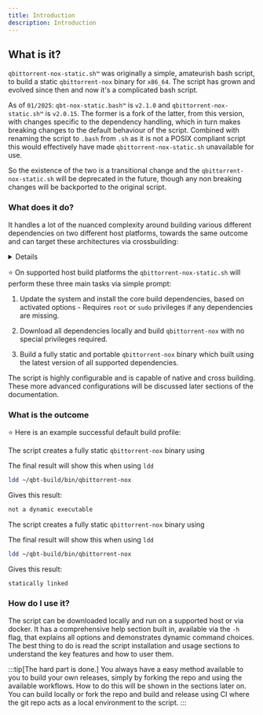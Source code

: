 ```yaml
---
title: Introduction
description: Introduction
---
```



## What is it?

`qbittorrent-nox-static.sh™` was originally a simple, amateurish bash script, to build a static `qbittorrent-nox` binary for `x86_64`. The script has grown and evolved since then and now it's a complicated bash script.

As of `01/2025`: `qbt-nox-static.bash™` is `v2.1.0` and `qbittorrent-nox-static.sh™` is `v2.0.15`. The former is a fork of the latter, from this version, with changes specific to the dependency handling, which in turn makes breaking changes to the default behaviour of the script. Combined with renaming the script to `.bash` from `.sh` as it is not a POSIX compliant script this would effectively have made `qbittorrent-nox-static.sh` unavailable for use.

So the existence of the two is a transitional change and the `qbittorrent-nox-static.sh` will be deprecated in the future, though any non breaking changes will be backported to the original script.

### What does it do?

It handles a lot of the nuanced complexity around building various different dependencies on two different host platforms, towards the same outcome and can target these architectures via crossbuilding:

<Details summary=" target architectures">
	`armel` `armhf` `armv7` `aarch64`

	`x86` `x86_64`

	`s390x`

	`powerpc` `ppc64el`

	`mips` `mipsel` `mips64` `mips64el`

    `loongarch64`

	`riscv64`
</Details>

⭐ On supported host build platforms the `qbittorrent-nox-static.sh` will perform these three main tasks via simple prompt:

<Steps>

1. Update the system and install the core build dependencies, based on activated options - Requires `root` or `sudo` privileges if any dependencies are missing.

2. Download all dependencies locally and build `qbittorrent-nox` with no special privileges required.

3. Build a fully static and portable `qbittorrent-nox` binary which built using the latest version of all supported dependencies.

</Steps>

The script is highly configurable and is capable of native and cross building. These more advanced configurations will be discussed later sections of the documentation.

### What is the outcome

⭐ Here is an example successful default build profile:

<BuildInfo/>

<Tabs>
<TabItem label="Debian and Ubuntu Linux">

The script creates a fully static `qbittorrent-nox` binary using <Modal id="glibc" label="glibc"/>

The final result will show this when using `ldd`

```bash
ldd ~/qbt-build/bin/qbittorrent-nox
```

Gives this result:

```bash
not a dynamic executable
```

</TabItem>
<TabItem label="Alpine Linux">

The script creates a fully static `qbittorrent-nox` binary using <Modal id="muslc" label="musl libc"/>

The final result will show this when using `ldd`

```bash
ldd ~/qbt-build/bin/qbittorrent-nox
```

Gives this result:

```bash
statically linked
```

</TabItem>
</Tabs>

### How do I use it?

The script can be downloaded locally and run on a supported host or via docker. It has a comprehensive help section built in, available via the `-h` flag, that explains all options and demonstrates dynamic command choices. The best thing to do is read the script installation and usage sections to understand the key features and how to user them.

:::tip[The hard part is done.]
You always have a easy method available to you to build your own releases, simply by forking the repo and using the available workflows. How to do this will be shown in the <Modal id="github-actions" label="Github Actions"/> sections later on. You can build locally or fork the repo and build and release using CI where the git repo acts as a local environment to the script.
:::
